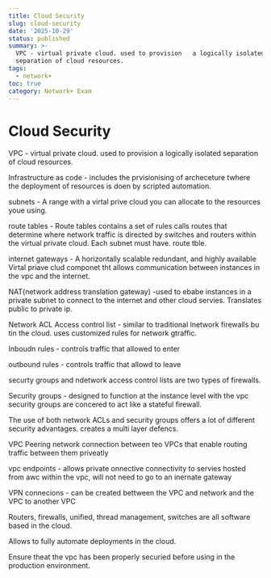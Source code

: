 ```yaml
---
title: Cloud Security
slug: cloud-security
date: '2025-10-29'
status: published
summary: >-
  VPC - virtual private cloud. used to provision   a logically isolated
  separation of cloud resources.
tags:
  - network+
toc: true
category: Network+ Exam
---
```


# Cloud Security

VPC - virtual private cloud. used to provision   a logically isolated separation of cloud resources. 

Infrastructure as code - includes the prvisionising of archeceture twhere the deployment of resources is doen by scripted automation. 

subnets - A range with a virtal prive cloud you can allocate to the resources youe using. 

route tables - Route tables contains a set of rules calls routes that determine where network traffic is directed by switches and routers within the virtual private cloud. Each subnet must have. route tble. 

internet gateways - A horizontally scalable redundant, and highly available Virtal priave clud componet tht allows communication between instances in the vpc and the internet. 

NAT(network address translation gateway) -used to ebabe instances in a private subnet to connect to the internet and other cloud servies. Translates public to private ip. 

Network ACL Access control list - similar to traditional lnetwork firewalls bu tin the cloud. uses customized rules for network gtraffic. 

Inboudn rules - controls traffic that allowed to enter 

outbound rules - controls traffic that allowd to leave 

securty groups and ndetwork access control lists are two types of firewalls. 

Security groups - designed to function at the instance level with the vpc security groups are concered to act like a stateful firewall. 

The use of both network ACLs and security groups offers a lot of different security advantages.  creates a multi layer defencs. 

VPC Peering network connection between teo VPCs that enable routing traffic between them priveatly 

vpc endpoints - allows private onnective connectivity to servies hosted from awc within the vpc, will not need to go to an inernate gateway 

VPN connecions - can be created bettween the VPC and network and the VPC to another VPC 

Routers, firewalls, unified, thread management, switches are all software based in the cloud. 

Allows to fully automate deployments in the cloud. 

Ensure theat the vpc has been properly securied before using in the production environment.
